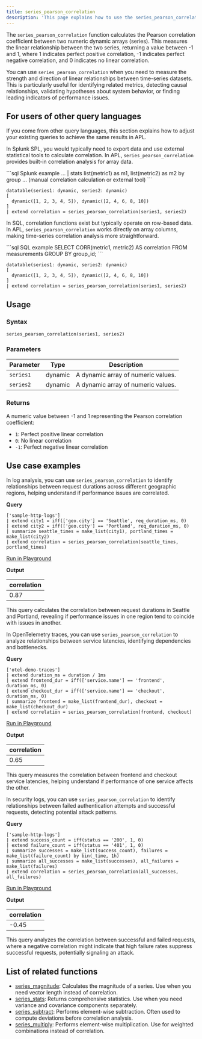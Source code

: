 ```yaml
---
title: series_pearson_correlation
description: 'This page explains how to use the series_pearson_correlation function in APL.'
---
```


The `series_pearson_correlation` function calculates the Pearson correlation coefficient between two numeric dynamic arrays (series). This measures the linear relationship between the two series, returning a value between -1 and 1, where 1 indicates perfect positive correlation, -1 indicates perfect negative correlation, and 0 indicates no linear correlation.

You can use `series_pearson_correlation` when you need to measure the strength and direction of linear relationships between time-series datasets. This is particularly useful for identifying related metrics, detecting causal relationships, validating hypotheses about system behavior, or finding leading indicators of performance issues.

## For users of other query languages

If you come from other query languages, this section explains how to adjust your existing queries to achieve the same results in APL.

<AccordionGroup>
<Accordion title="Splunk SPL users">

In Splunk SPL, you would typically need to export data and use external statistical tools to calculate correlation. In APL, `series_pearson_correlation` provides built-in correlation analysis for array data.

<CodeGroup>
```sql Splunk example
... | stats list(metric1) as m1, list(metric2) as m2 by group
... (manual correlation calculation or external tool)
```

```kusto APL equivalent
datatable(series1: dynamic, series2: dynamic)
[
  dynamic([1, 2, 3, 4, 5]), dynamic([2, 4, 6, 8, 10])
]
| extend correlation = series_pearson_correlation(series1, series2)
```
</CodeGroup>

</Accordion>
<Accordion title="ANSI SQL users">

In SQL, correlation functions exist but typically operate on row-based data. In APL, `series_pearson_correlation` works directly on array columns, making time-series correlation analysis more straightforward.

<CodeGroup>
```sql SQL example
SELECT CORR(metric1, metric2) AS correlation
FROM measurements
GROUP BY group_id;
```

```kusto APL equivalent
datatable(series1: dynamic, series2: dynamic)
[
  dynamic([1, 2, 3, 4, 5]), dynamic([2, 4, 6, 8, 10])
]
| extend correlation = series_pearson_correlation(series1, series2)
```
</CodeGroup>

</Accordion>
</AccordionGroup>

## Usage

### Syntax

```kusto
series_pearson_correlation(series1, series2)
```

### Parameters

| Parameter  | Type    | Description                                          |
| ---------- | ------- | ---------------------------------------------------- |
| `series1`  | dynamic | A dynamic array of numeric values.                   |
| `series2`  | dynamic | A dynamic array of numeric values.                   |

### Returns

A numeric value between -1 and 1 representing the Pearson correlation coefficient:
- `1`: Perfect positive linear correlation
- `0`: No linear correlation
- `-1`: Perfect negative linear correlation

## Use case examples

<Tabs>
<Tab title="Log analysis">

In log analysis, you can use `series_pearson_correlation` to identify relationships between request durations across different geographic regions, helping understand if performance issues are correlated.

**Query**

```kusto
['sample-http-logs']
| extend city1 = iff(['geo.city'] == 'Seattle', req_duration_ms, 0)
| extend city2 = iff(['geo.city'] == 'Portland', req_duration_ms, 0)
| summarize seattle_times = make_list(city1), portland_times = make_list(city2)
| extend correlation = series_pearson_correlation(seattle_times, portland_times)
```

[Run in Playground](https://play.axiom.co/axiom-play-qf1k/query?initForm=%7B%22apl%22%3A%22%5B'sample-http-logs'%5D%20%7C%20extend%20city1%20%3D%20iff(%5B'geo.city'%5D%20%3D%3D%20'Seattle'%2C%20req_duration_ms%2C%200)%20%7C%20extend%20city2%20%3D%20iff(%5B'geo.city'%5D%20%3D%3D%20'Portland'%2C%20req_duration_ms%2C%200)%20%7C%20summarize%20seattle_times%20%3D%20make_list(city1)%2C%20portland_times%20%3D%20make_list(city2)%20%7C%20extend%20correlation%20%3D%20series_pearson_correlation(seattle_times%2C%20portland_times)%22%7D)

**Output**

| correlation |
| ----------- |
| 0.87        |

This query calculates the correlation between request durations in Seattle and Portland, revealing if performance issues in one region tend to coincide with issues in another.

</Tab>
<Tab title="OpenTelemetry traces">

In OpenTelemetry traces, you can use `series_pearson_correlation` to analyze relationships between service latencies, identifying dependencies and bottlenecks.

**Query**

```kusto
['otel-demo-traces']
| extend duration_ms = duration / 1ms
| extend frontend_dur = iff(['service.name'] == 'frontend', duration_ms, 0)
| extend checkout_dur = iff(['service.name'] == 'checkout', duration_ms, 0)
| summarize frontend = make_list(frontend_dur), checkout = make_list(checkout_dur)
| extend correlation = series_pearson_correlation(frontend, checkout)
```

[Run in Playground](https://play.axiom.co/axiom-play-qf1k/query?initForm=%7B%22apl%22%3A%22%5B'otel-demo-traces'%5D%20%7C%20extend%20duration_ms%20%3D%20duration%20%2F%201ms%20%7C%20extend%20frontend_dur%20%3D%20iff(%5B'service.name'%5D%20%3D%3D%20'frontend'%2C%20duration_ms%2C%200)%20%7C%20extend%20checkout_dur%20%3D%20iff(%5B'service.name'%5D%20%3D%3D%20'checkout'%2C%20duration_ms%2C%200)%20%7C%20summarize%20frontend%20%3D%20make_list(frontend_dur)%2C%20checkout%20%3D%20make_list(checkout_dur)%20%7C%20extend%20correlation%20%3D%20series_pearson_correlation(frontend%2C%20checkout)%22%7D)

**Output**

| correlation |
| ----------- |
| 0.65        |

This query measures the correlation between frontend and checkout service latencies, helping understand if performance of one service affects the other.

</Tab>
<Tab title="Security logs">

In security logs, you can use `series_pearson_correlation` to identify relationships between failed authentication attempts and successful requests, detecting potential attack patterns.

**Query**

```kusto
['sample-http-logs']
| extend success_count = iff(status == '200', 1, 0)
| extend failure_count = iff(status == '401', 1, 0)
| summarize successes = make_list(success_count), failures = make_list(failure_count) by bin(_time, 1h)
| summarize all_successes = make_list(successes), all_failures = make_list(failures)
| extend correlation = series_pearson_correlation(all_successes, all_failures)
```

[Run in Playground](https://play.axiom.co/axiom-play-qf1k/query?initForm=%7B%22apl%22%3A%22%5B'sample-http-logs'%5D%20%7C%20extend%20success_count%20%3D%20iff(status%20%3D%3D%20'200'%2C%201%2C%200)%20%7C%20extend%20failure_count%20%3D%20iff(status%20%3D%3D%20'401'%2C%201%2C%200)%20%7C%20summarize%20successes%20%3D%20make_list(success_count)%2C%20failures%20%3D%20make_list(failure_count)%20by%20bin(_time%2C%201h)%20%7C%20summarize%20all_successes%20%3D%20make_list(successes)%2C%20all_failures%20%3D%20make_list(failures)%20%7C%20extend%20correlation%20%3D%20series_pearson_correlation(all_successes%2C%20all_failures)%22%7D)

**Output**

| correlation |
| ----------- |
| -0.45       |

This query analyzes the correlation between successful and failed requests, where a negative correlation might indicate that high failure rates suppress successful requests, potentially signaling an attack.

</Tab>
</Tabs>

## List of related functions

- [series_magnitude](/apl/scalar-functions/time-series/series-magnitude): Calculates the magnitude of a series. Use when you need vector length instead of correlation.
- [series_stats](/apl/scalar-functions/time-series/series-stats): Returns comprehensive statistics. Use when you need variance and covariance components separately.
- [series_subtract](/apl/scalar-functions/time-series/series-subtract): Performs element-wise subtraction. Often used to compute deviations before correlation analysis.
- [series_multiply](/apl/scalar-functions/time-series/series-multiply): Performs element-wise multiplication. Use for weighted combinations instead of correlation.

